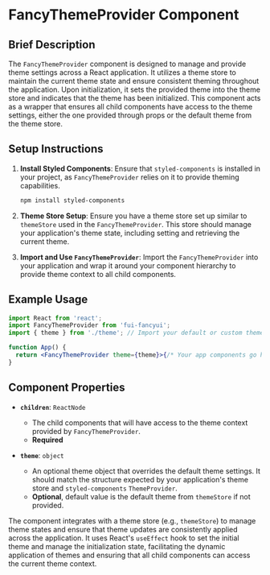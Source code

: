 # FancyThemeProvider Component

## Brief Description

The `FancyThemeProvider` component is designed to manage and provide theme settings across a React application. It utilizes a theme store to maintain the current theme state and ensure consistent theming throughout the application. Upon initialization, it sets the provided theme into the theme store and indicates that the theme has been initialized. This component acts as a wrapper that ensures all child components have access to the theme settings, either the one provided through props or the default theme from the theme store.

## Setup Instructions

1. **Install Styled Components**: Ensure that `styled-components` is installed in your project, as `FancyThemeProvider` relies on it to provide theming capabilities.

   ```bash
   npm install styled-components
   ```

2. **Theme Store Setup**: Ensure you have a theme store set up similar to `themeStore` used in the `FancyThemeProvider`. This store should manage your application's theme state, including setting and retrieving the current theme.

3. **Import and Use `FancyThemeProvider`**: Import the `FancyThemeProvider` into your application and wrap it around your component hierarchy to provide theme context to all child components.

## Example Usage

```jsx
import React from 'react';
import FancyThemeProvider from 'fui-fancyui';
import { theme } from './theme'; // Import your default or custom theme

function App() {
  return <FancyThemeProvider theme={theme}>{/* Your app components go here */}</FancyThemeProvider>;
}
```

## Component Properties

- **`children`**: `ReactNode`

  - The child components that will have access to the theme context provided by `FancyThemeProvider`.
  - **Required**

- **`theme`**: `object`
  - An optional theme object that overrides the default theme settings. It should match the structure expected by your application's theme store and `styled-components` `ThemeProvider`.
  - **Optional**, default value is the default theme from `themeStore` if not provided.

The component integrates with a theme store (e.g., `themeStore`) to manage theme states and ensure that theme updates are consistently applied across the application. It uses React's `useEffect` hook to set the initial theme and manage the initialization state, facilitating the dynamic application of themes and ensuring that all child components can access the current theme context.
